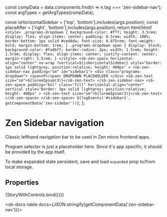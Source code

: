 
const compData = data.components.find(n => n.tag === 'zen-sidebar-nav');
const argTypes = getArgTypes(compData);

<Meta title="Navigation/Sidebar navigation/Sidebar navigation" component="zen-sidebar-nav" argTypes={argTypes} />

  const isHorizontalSidebar = ['top', 'bottom'].includes(args.position);
  const placeAfter = ['right', 'bottom'].includes(args.position);
  return html/*html*/ ` <style>
      .programs-dropdown {
        background-color: #fff;
        height: 3.5rem;
        display: flex;
        align-items: center;
        padding: 0.5rem;
        width: 100%;
        border-bottom: 1px solid #ced4da;
        font-size: 0.875rem;
        font-weight: bold;
        margin-bottom: 1rem;
      }
      .programs-dropdown span {
        display: block;
        background-color: #fadbff;
        border-radius: 2px;
        width: 1.5rem;
        height: 1.5rem;
        display: flex;
        align-items: center;
        justify-content: center;
        margin-right: 1.5rem;
      }
    </style>
    <sb-zen-space
      horizontal-align="center"
      no-wrap
      ?vertical=${isHorizontalSidebar}
      style="border: 1px solid lightgrey; position:relative; height: 400px"
    >
      <sb-zen-sidebar-nav padding="sm" id="sidebar1">
        <div class="programs-dropdown">
          <span>P</span>
          DROPDOWN PLACEHOLDER
        </div>
        <sb-zen-text size="sm">${loremIpsum(3)}</sb-zen-text>
      </sb-zen-sidebar-nav>
      <sb-zen-space
        padding="6xl"
        class="fill"
        horizontal-align="center"
        vertical
        style="border: 3px solid lightgrey; position:relative; height: 400px"
      >
        <sb-zen-text size="sm">${loremIpsum(3)}</sb-zen-text>
      </sb-zen-space>
    </sb-zen-space>
    ${logEvents('#sidebar1', getComponentData('zen-sidebar'))}`;
};

# Zen Sidebar navigation

Classic lefthand navigation bar to be used in Zen micro frontend apps.

Program selector is just a placeholder here. Since it's app specific,
it should be provided by the app itself.

To make expanded state persistent, save and load `expanded` prop to/from
local storage.

## Properties

<Canvas>
  <Story
    name="default"
    args={{
      ...getDefaultArgs(argTypes),
    }}
  >
    {StoryWithControls.bind({})}
  </Story>
</Canvas>

<ArgsTable story="default" />

<sb-docs-table docs={JSON.stringify(getComponentData('zen-sidebar-nav'))}></sb-docs-table>
